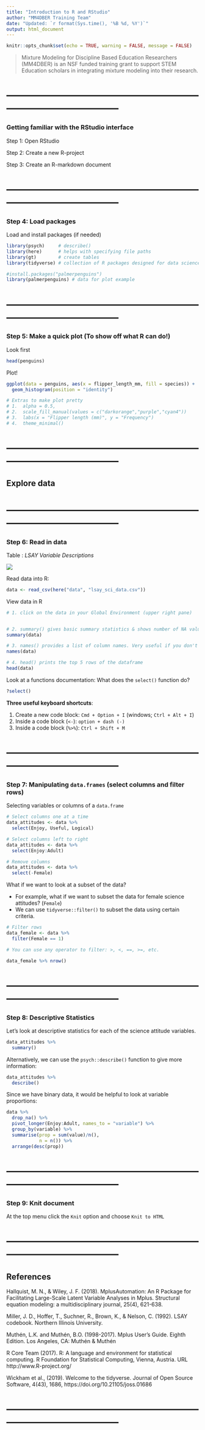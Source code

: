 ```yaml
---
title: "Introduction to R and RStudio"
author: "MM4DBER Training Team"
date: "Updated: `r format(Sys.time(), '%B %d, %Y')`"
output: html_document
---
```


```r
knitr::opts_chunk$set(echo = TRUE, warning = FALSE, message = FALSE) 
```

> Mixture Modeling for Discipline Based Education Researchers (MM4DBER) is an NSF funded training grant to support STEM Education scholars in integrating mixture modeling into their research.

# --------------------------------------------------------------------------------------

### Getting familiar with the RStudio interface

Step 1: Open RStudio

Step 2: Create a new R-project

Step 3: Create an R-markdown document

# --------------------------------------------------------------------------------------

### Step 4: Load packages

Load and install packages (if needed)
```r
library(psych)     # describe()
library(here)      # helps with specifying file paths
library(gt)        # create tables
library(tidyverse) # collection of R packages designed for data science

#install.packages("palmerpenguins")
library(palmerpenguins) # data for plot example
```

# --------------------------------------------------------------------------------------

### Step 5: Make a quick plot (To show off what R can do!)

Look first
```r
head(penguins)
```

Plot!
```r

ggplot(data = penguins, aes(x = flipper_length_mm, fill = species)) +
  geom_histogram(position = "identity") 

# Extras to make plot pretty
# 1.  alpha = 0.5, 
# 2.  scale_fill_manual(values = c("darkorange","purple","cyan4"))
# 3.  labs(x = "Flipper length (mm)", y = "Frequency")
# 4.  theme_minimal()

```

# --------------------------------------------------------------------------------------

## Explore data

# --------------------------------------------------------------------------------------

### Step 6: Read in data

Table : *LSAY Variable Descriptions*

![](figures/lsay_variables.png)

Read data into R: 
```r
data <- read_csv(here("data", "lsay_sci_data.csv")) 
```

View data in R
```r
# 1. click on the data in your Global Environment (upper right pane) 


# 2. summary() gives basic summary statistics & shows number of NA values
summary(data) 

# 3. names() provides a list of column names. Very useful if you don't have them memorized!
names(data)

# 4. head() prints the top 5 rows of the dataframe
head(data)


```


Look at a functions documentation: What does the `select()` function do?
```r

?select()
```

**Three useful keyboard shortcuts**:

1. Create a new code block: `Cmd + Option + I` (windows; `Ctrl + Alt + I`)
2. Inside a code block (`<-`): `option + dash (-)` 
3. Inside a code block (`%>%`): `Ctrl + Shift + M`

# --------------------------------------------------------------------------------------

### Step 7: Manipulating `data.frames` (select columns and filter rows)

Selecting variables or columns of a `data.frame`
```r
# Select columns one at a time
data_attitudes <- data %>% 
  select(Enjoy, Useful, Logical)

# Select columns left to right
data_attitudes <- data %>% 
  select(Enjoy:Adult)

# Remove columns
data_attitudes <- data %>% 
  select(-Female)
```


What if we want to look at a subset of the data?

- For example, what if we want to subset the data for female science attitudes? (`Female`)
- We can use `tidyverse::filter()` to subset the data using certain criteria.

```r
# Filter rows
data_female <- data %>% 
  filter(Female == 1) 

# You can use any operator to filter: >, <, ==, >=, etc.

data_female %>% nrow()
```

# --------------------------------------------------------------------------------------

### Step 8: Descriptive Statistics

Let's look at descriptive statistics for each of the science attitude variables.
```r
data_attitudes %>% 
  summary()
```

Alternatively, we can use the `psych::describe()` function to give more information:
```r
data_attitudes %>% 
  describe()
```

Since we have binary data, it would be helpful to look at variable proportions:
```r
data %>% 
  drop_na() %>% 
  pivot_longer(Enjoy:Adult, names_to = "variable") %>% 
  group_by(variable) %>% 
  summarise(prop = sum(value)/n(),
            n = n()) %>%
  arrange(desc(prop))
```

# --------------------------------------------------------------------------------------

### Step 9: Knit document 

At the top menu click the `Knit` option and choose `Knit to HTML` 

# --------------------------------------------------------------------------------------

## References

Hallquist, M. N., & Wiley, J. F. (2018). MplusAutomation: An R Package for Facilitating Large-Scale Latent Variable Analyses in Mplus. Structural equation modeling: a multidisciplinary journal, 25(4), 621-638.

Miller, J. D., Hoffer, T., Suchner, R., Brown, K., & Nelson, C. (1992). LSAY codebook. Northern Illinois University.

Muthén, L.K. and Muthén, B.O. (1998-2017). Mplus User's Guide. Eighth Edition. Los Angeles, CA: Muthén & Muthén

R Core Team (2017). R: A language and environment for statistical computing. R Foundation for Statistical Computing, Vienna, Austria. URL http://www.R-project.org/

Wickham et al., (2019). Welcome to the tidyverse. Journal of Open Source Software, 4(43), 1686, https://doi.org/10.21105/joss.01686

# --------------------------------------------------------------------------------------

